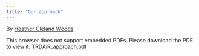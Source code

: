 ```yaml
---
title: "Our approach" 
---
```


By [Heather Cleland Woods](https://www.gla.ac.uk/schools/psychology/staff/heatherwoods/#/researchinterests)

<object data="files/TRDAiR_approach.pdf" type="application/pdf" height="470" width="100%">
   <p>This browser does not support embedded PDFs. Please download the PDF to view it: <a href="files/TRDAiR_approach.pdf">TRDAiR_approach.pdf</a></p>
</object>

